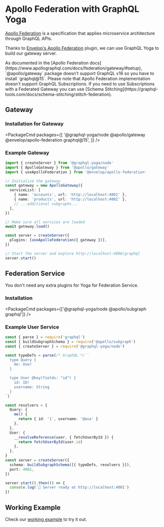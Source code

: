 
# Apollo Federation with GraphQL Yoga

[Apollo Federation](https://apollographql.com/docs/federation) is a specification that applies microservice architecture through GraphQL APIs.

Thanks to [Envelop's Apollo Federation](https://envelop.dev/plugins/use-apollo-federation) plugin, we can use GraphQL Yoga to build our gateway server.

<Callout>
  As documented in the [Apollo Federation
  docs](https://www.apollographql.com/docs/federation/gateway/#setup),
  `@apollo/gateway` package doesn't support GraphQL v16 so you have to install
  `graphql@15`.
</Callout>

<Callout>
  Please note that Apollo Federation implementation doesn't support GraphQL
  Subscriptions. If you need to use Subscriptions with a Federated Gateway you
  can use [Schema
  Stitching](https://graphql-tools.com/docs/schema-stitching/stitch-federation).
</Callout>

## Gateway

### Installation for Gateway

<PackageCmd
  packages={[
    '@graphql-yoga/node @apollo/gateway @envelop/apollo-federation graphql@15',
  ]}
/>

### Example Gateway

```ts
import { createServer } from '@graphql-yoga/node'
import { ApolloGateway } from '@apollo/gateway'
import { useApolloFederation } from '@envelop/apollo-federation'

// Initialize the gateway
const gateway = new ApolloGateway({
  serviceList: [
    { name: 'accounts', url: 'http://localhost:4001' },
    { name: 'products', url: 'http://localhost:4002' },
    // ...additional subgraphs...
  ],
})

// Make sure all services are loaded
await gateway.load()

const server = createServer({
  plugins: [useApolloFederation({ gateway })],
})

// Start the server and explore http://localhost:4000/graphql
server.start()
```

## Federation Service

You don't need any extra plugins for Yoga for Federation Service.

### Installation

<PackageCmd packages={['@graphql-yoga/node @apollo/subgraph graphql']} />

### Example User Service

```ts
const { parse } = require('graphql')
const { buildSubgraphSchema } = require('@apollo/subgraph')
const { createServer } = require('@graphql-yoga/node')

const typeDefs = parse(/* GraphQL */ `
  type Query {
    me: User
  }

  type User @key(fields: "id") {
    id: ID!
    username: String
  }
`)

const resolvers = {
  Query: {
    me() {
      return { id: '1', username: '@ava' }
    },
  },
  User: {
    __resolveReference(user, { fetchUserById }) {
      return fetchUserById(user.id)
    },
  },
}
const server = createServer({
  schema: buildSubgraphSchema([{ typeDefs, resolvers }]),
  port: 4001,
})

server.start().then(() => {
  console.log(`🚀 Server ready at http://localhost:4001`)
})
```

## Working Example

Check our [working example](https://github.com/dotansimha/graphql-yoga/tree/v2/examples/apollo-federation) to try it out.
